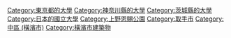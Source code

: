 [[Category:東京都的大學|Category:東京都的大學]]
[[Category:神奈川縣的大學|Category:神奈川縣的大學]]
[[Category:茨城縣的大學|Category:茨城縣的大學]]
[[Category:日本的國立大學|Category:日本的國立大學]]
[[Category:上野恩賜公園|Category:上野恩賜公園]]
[[Category:取手市|Category:取手市]]
[[Category:中區_(橫濱市)|Category:中區 (橫濱市)]]
[[Category:橫濱市建築物|Category:橫濱市建築物]]